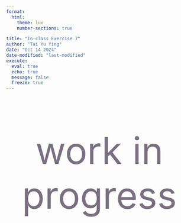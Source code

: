 ```yaml
---
format: 
  html:
    theme: lux
    number-sections: true

title: "In-class Exercise 7"
author: "Tai Yu Ying"
date: "Oct 14 2024"
date-modified: "last-modified"
execute: 
  eval: true
  echo: true
  message: false
  freeze: true
---
```


::: {style="font-size: 100px; text-align: center; color: #786F80;"}
work in progress
:::
